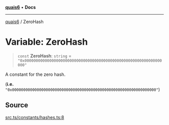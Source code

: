 [**quais6**](../README.md) • **Docs**

***

[quais6](../globals.md) / ZeroHash

# Variable: ZeroHash

> `const` **ZeroHash**: `string` = `"0x0000000000000000000000000000000000000000000000000000000000000000"`

A constant for the zero hash.

 (**i.e.** `"0x0000000000000000000000000000000000000000000000000000000000000000"`)

## Source

[src.ts/constants/hashes.ts:8](https://github.com/dominant-strategies/quais-6.js/blob/aca1855329c3946c627ab7f16ac5304cea7d20c5/src.ts/constants/hashes.ts#L8)
